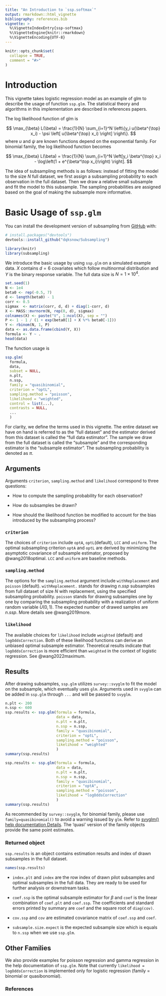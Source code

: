 ```yaml
---
title: "An Introduction to `ssp.softmax`"
output: rmarkdown::html_vignette
bibliography: references.bib
vignette: >
  %\VignetteIndexEntry{ssp-softmax}
  %\VignetteEngine{knitr::rmarkdown}
  %\VignetteEncoding{UTF-8}
---
```


```r
knitr::opts_chunk$set(
  collapse = TRUE,
  comment = "#>"
)
```

# Introduction

This vignette takes logistic
regression model as an example of glm to describe the usage of function
`ssp.glm`. The statistical theory and algorithms in this implementation are
described in references papers.

The log likelihood function of glm is

$$
\max_{\beta} L(\beta) = \frac{1}{N} \sum_{i=1}^N \left\{y_i u(\beta^{\top} x_i)
- \psi \left[ u(\beta^{\top} x_i) \right] \right\}.
$$
where $u$ and $\psi$ are known functions depend on the exponential family. For
binomial family, the log likelihood function becomes

$$
\max_{\beta} L(\beta) = \frac{1}{N} \sum_{i=1}^N \left[y_i \beta^{\top} x_i -
\log\left(1 + e^{\beta^\top x_i}\right) \right].
$$

The idea of subsampling methods is as follows: instead of fitting the model to
the size $N$ full dataset, we first assign a subsampling probability to each
observation in the full dataset. Then we draw a relative small subsample and fit
the model to this subsample. The sampling probabilities are assigned based on
the goal of making the subsample more informative.

# Basic Usage of `ssp.glm`

You can install the development version of subsampling from [GitHub](https://github.com/) with:

``` r
# install.packages("devtools")
devtools::install_github("dqksnow/Subsampling")
```

```r
library(knitr)
library(subsampling)
```

We introduce the basic usage by using `ssp.glm` on a simulated example data. $X$
contains $d=6$ covariates which follow multinormal distribution and $Y$ is the
binary response variable. The full data size is $N = 1 \times 10^4$.

```r
set.seed(1)
N <- 1e4
beta0 <- rep(-0.5, 7)
d <- length(beta0) - 1
corr <- 0.5
sigmax  <- matrix(corr, d, d) + diag(1-corr, d)
X <- MASS::mvrnorm(N, rep(0, d), sigmax)
colnames(X) <- paste("V", 1:ncol(X), sep = "")
P <- 1 - 1 / (1 + exp(beta0[1] + X %*% beta0[-1]))
Y <- rbinom(N, 1, P)
data <- as.data.frame(cbind(Y, X))
formula <- Y ~ .
head(data)
```

The function usage is

```r
ssp.glm(
  formula,
  data,
  subset = NULL,
  n.plt,
  n.ssp,
  family = "quasibinomial",
  criterion = "optL",
  sampling.method = "poisson",
  likelihood = "weighted",
  control = list(...),
  contrasts = NULL,
  ...
  )
```

For clarity, we define the terms used in this vignette. The entire dataset we
have on hand is referred to as the "full dataset" and the estimator derived from
this dataset is called the "full data estimator". The sample we draw from the
full dataset is called the "subsample" and the corresponding estimator is the
"subsample estimator". The subsampling probability is denoted as $\pi$.

## Arguments

Arguments `criterion`, `sampling.method` and `likelihood` correspond to three
questions: 

- How to compute the sampling probability for each observation?

- How do subsamples be drawn? 

- How should the likelihood function be modified to
account for the bias introduced by the subsampling process?

### `criterion`

The choices of `criterion` include `optA`, `optL`(default), `LCC` and `uniform`. The optimal subsampling criterion `optA` and `optL` are derived by minimizing the asymptotic covariance of subsample estimator, proposed by @wang2018optimal. `LCC` and `uniform` are baseline methods.

### `sampling.method`

The options for the `sampling.method` argument include `withReplacement`
and `poisson` (default). `withReplacement.` stands for drawing $n.ssp$
subsamples from full dataset of size $N$ with replacement, using the specified
subsampling probability. `poisson` stands for drawing subsamples one by one by
comparing the subsampling probability with a realization of uniform random
variable $U(0,1)$. The expected number of drawed samples are $n.ssp$. More details see @wang2019more.

### `likelihood`

The available choices for `likelihood` include `weighted` (default) and
`logOddsCorrection`. Both of these likelihood functions can derive an unbiased optimal subsample
estimator. Theoretical results indicate that `logOddsCorrection` is more
efficient than `weighted` in the context of logistic regression. See
@wang2022maximum.

## Results

After drawing subsamples, `ssp.glm` utilizes `survey::svyglm` to fit the model
on the subsample, which eventually uses `glm`. Arguments used in `svyglm` can be
added in `ssp.glm` through `...` and will be passed to `svyglm`.

```r
n.plt <- 200
n.ssp <- 600
ssp.results <- ssp.glm(formula = formula,
                       data = data,
                       n.plt = n.plt,
                       n.ssp = n.ssp,
                       family = "quasibinomial",
                       criterion = "optL",
                       sampling.method = "poisson",
                       likelihood = "weighted"
                       )
summary(ssp.results)
```

```r
ssp.results <- ssp.glm(formula = formula,
                       data = data,
                       n.plt = n.plt,
                       n.ssp = n.ssp,
                       family = "quasibinomial",
                       criterion = "optA",
                       sampling.method = "poisson",
                       likelihood = "logOddsCorrection"
                       )
summary(ssp.results)
```

As recommended by `survey::svyglm`, for binomial family, please use
`family=quasibinomial()` to avoid a warning issued by `glm`. Refer to [svyglm() help
documentation Details
](https://www.rdocumentation.org/packages/survey/versions/4.4-2/topics/svyglm). The
'quasi' version of the family objects provide the same point estimates.

### Returned object 

`ssp.results` is an object contains estimation results and index of drawn
subsamples in the full dataset. 

```r
names(ssp.results)
```

- `index.plt` and `index` are the row index of
drawn pilot subsamples and optimal subsamples in the full data. They are ready
to be used for further analysis or downstream tasks.

- `coef.ssp`
is the optimal subsample estimator for $\beta$ and `coef` is the linear 
combination of `coef.plt` and `coef.ssp`. The coefficients and standard errors printed by summary are `coef` and the square root of `diag(cov)`.

- `cov.ssp` and `cov` are estimated covariance matrix of `coef.ssp` and
`coef`. 

- `subsample.size.expect` is the expected subsample size which is equals to
`n.ssp` when we use `ssp.glm`.

## Other Families

We also provide examples for poisson regression and gamma regression in the help documentation of `ssp.glm`. Note that currently `likelihood = logOddsCorrection` is implemented only for logistic regression (family = binomial or quasibonomial).

### References